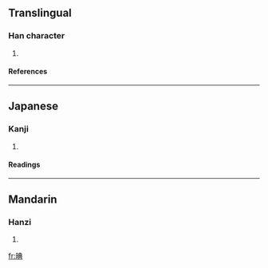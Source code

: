 ==Translingual==
===Han character===
{{Han char|rn=72|rad=日|as=08|sn=12|four=6508<sub>1</sub>|canj=日廿月金 (ATBC)}}
# {{defn|Han|sort=日08}}
====References====
{{Han ref|kx=0496.220|dkj=13974|dj=0862.070|hdz=21518.120|uh=666A|ud=26218|bh=D9A7|bd=55719}}

----
==Japanese==
===Kanji===
{{ja-kanji|grade=|rs=日08}}
# {{defn|Japanese}} 
====Readings====
{{ja-readings|on=[[てん]] (ten)|kun=[[あきらか]] (akiraka)}}

----
==Mandarin==
===Hanzi===
{{cmn-hanzi|pin=[[tiǎn]] ([[tian3]])|wg=t'ien<sup>3</sup>}}
# {{defn|Mandarin}}

[[fr:晪]]